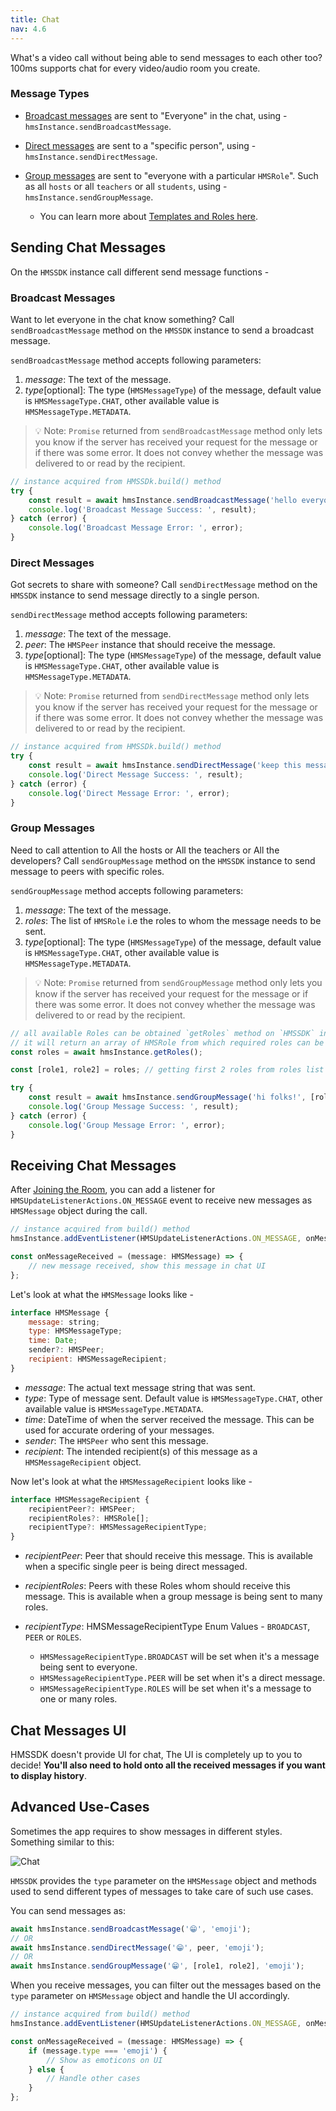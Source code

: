 ```yaml
---
title: Chat
nav: 4.6
---
```


What's a video call without being able to send messages to each other too? 100ms supports chat for every video/audio room you create.

### Message Types

-   [Broadcast messages](#broadcast-messages) are sent to "Everyone" in the chat, using - `hmsInstance.sendBroadcastMessage`.

-   [Direct messages](#direct-messages) are sent to a "specific person", using - `hmsInstance.sendDirectMessage`.

-   [Group messages](#group-messages) are sent to "everyone with a particular `HMSRole`". Such as all `hosts` or all `teachers` or all `students`, using - `hmsInstance.sendGroupMessage`.
    -   You can learn more about [Templates and Roles here](../foundation/templates-and-roles).

## Sending Chat Messages

On the `HMSSDK` instance call different send message functions -

### Broadcast Messages

Want to let everyone in the chat know something? Call `sendBroadcastMessage` method on the `HMSSDK` instance to send a broadcast message.

`sendBroadcastMessage` method accepts following parameters:

1. _message_: The text of the message.
2. _type_[optional]: The type (`HMSMessageType`) of the message, default value is `HMSMessageType.CHAT`, other available value is `HMSMessageType.METADATA`.

> 💡 Note: `Promise` returned from `sendBroadcastMessage` method only lets you know if the server has received your request for the message or if there was some error. It does not convey whether the message was delivered to or read by the recipient.

```js
// instance acquired from HMSSDk.build() method
try {
    const result = await hmsInstance.sendBroadcastMessage('hello everyone!'); // yes it's that simple 😉
    console.log('Broadcast Message Success: ', result);
} catch (error) {
    console.log('Broadcast Message Error: ', error);
}
```

### Direct Messages

Got secrets to share with someone? Call `sendDirectMessage` method on the `HMSSDK` instance to send message directly to a single person.

`sendDirectMessage` method accepts following parameters:

1. _message_: The text of the message.
2. _peer_: The `HMSPeer` instance that should receive the message.
3. _type_[optional]: The type (`HMSMessageType`) of the message, default value is `HMSMessageType.CHAT`, other available value is `HMSMessageType.METADATA`.

> 💡 Note: `Promise` returned from `sendDirectMessage` method only lets you know if the server has received your request for the message or if there was some error. It does not convey whether the message was delivered to or read by the recipient.

```js
// instance acquired from HMSSDk.build() method
try {
    const result = await hmsInstance.sendDirectMessage('keep this message a secret!', peer);
    console.log('Direct Message Success: ', result);
} catch (error) {
    console.log('Direct Message Error: ', error);
}
```

### Group Messages

Need to call attention to All the hosts or All the teachers or All the developers? Call `sendGroupMessage` method on the `HMSSDK` instance to send message to peers with specific roles.

`sendGroupMessage` method accepts following parameters:

1. _message_: The text of the message.
2. _roles_: The list of `HMSRole` i.e the roles to whom the message needs to be sent.
3. _type_[optional]: The type (`HMSMessageType`) of the message, default value is `HMSMessageType.CHAT`, other available value is `HMSMessageType.METADATA`.

> 💡 Note: `Promise` returned from `sendGroupMessage` method only lets you know if the server has received your request for the message or if there was some error. It does not convey whether the message was delivered to or read by the recipient.

```js
// all available Roles can be obtained `getRoles` method on `HMSSDK` instance
// it will return an array of HMSRole from which required roles can be selected for `sendGroupMessage` method.
const roles = await hmsInstance.getRoles();

const [role1, role2] = roles; // getting first 2 roles from roles list

try {
    const result = await hmsInstance.sendGroupMessage('hi folks!', [role1, role2]);
    console.log('Group Message Success: ', result);
} catch (error) {
    console.log('Group Message Error: ', error);
}
```

## Receiving Chat Messages

After [Joining the Room](/react-native/v2/how--to-guides/set-up-video-conferencing/join), you can add a listener for `HMSUpdateListenerActions.ON_MESSAGE` event to receive new messages as `HMSMessage` object during the call.

```js
// instance acquired from build() method
hmsInstance.addEventListener(HMSUpdateListenerActions.ON_MESSAGE, onMessageReceived);

const onMessageReceived = (message: HMSMessage) => {
    // new message received, show this message in chat UI
};
```

Let's look at what the `HMSMessage` looks like -

```js
interface HMSMessage {
    message: string;
    type: HMSMessageType;
    time: Date;
    sender?: HMSPeer;
    recipient: HMSMessageRecipient;
}
```

-   _message_: The actual text message string that was sent.
-   _type_: Type of message sent. Default value is `HMSMessageType.CHAT`, other available value is `HMSMessageType.METADATA`.
-   _time_: DateTime of when the server received the message. This can be used for accurate ordering of your messages.
-   _sender_: The `HMSPeer` who sent this message.
-   _recipient_: The intended recipient(s) of this message as a `HMSMessageRecipient` object.

Now let's look at what the `HMSMessageRecipient` looks like -

```js
interface HMSMessageRecipient {
    recipientPeer?: HMSPeer;
    recipientRoles?: HMSRole[];
    recipientType?: HMSMessageRecipientType;
}
```

-   _recipientPeer_: Peer that should receive this message. This is available when a specific single peer is being direct messaged.
-   _recipientRoles_: Peers with these Roles whom should receive this message. This is available when a group message is being sent to many roles.
-   _recipientType_: HMSMessageRecipientType Enum Values - `BROADCAST`, `PEER` or `ROLES`.

    -   `HMSMessageRecipientType.BROADCAST` will be set when it\'s a message being sent to everyone.
    -   `HMSMessageRecipientType.PEER` will be set when it\'s a direct message.
    -   `HMSMessageRecipientType.ROLES` will be set when it\'s a message to one or many roles.

## Chat Messages UI

HMSSDK doesn't provide UI for chat, The UI is completely up to you to decide! **You'll also need to hold onto all the received messages if you want to display history**.

## Advanced Use-Cases

Sometimes the app requires to show messages in different styles. Something similar to this:

![Chat](/docs/v2/flutter-chat.gif)

`HMSSDK` provides the `type` parameter on the `HMSMessage` object and methods used to send different types of messages to take care of such use cases.

You can send messages as:

```js
await hmsInstance.sendBroadcastMessage('😁', 'emoji');
// OR
await hmsInstance.sendDirectMessage('😁', peer, 'emoji');
// OR
await hmsInstance.sendGroupMessage('😁', [role1, role2], 'emoji');
```

When you receive messages, you can filter out the messages based on the `type` parameter on `HMSMessage` object and handle the UI accordingly.

```js
// instance acquired from build() method
hmsInstance.addEventListener(HMSUpdateListenerActions.ON_MESSAGE, onMessageReceived);

const onMessageReceived = (message: HMSMessage) => {
    if (message.type === 'emoji') {
        // Show as emoticons on UI
    } else {
        // Handle other cases
    }
};
```

